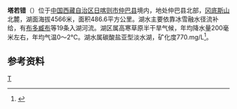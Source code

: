 {{ViewTibetanScript}}
{{Infobox_lake
 |湖泊名稱 = 塔若错
 |湖泊照片 = 
 |湖泊照片標題 = 
 |測深圖 =
 |測深圖標題 =
 |湖泊所在地 = [[中国|中国]][[西藏|西藏]]
 |座標 = {{coord |31|07|N|84|06|E|display=inline,title|scale:500000_type:waterbody_region:CN}}
 |湖泊類別 = [[内流湖|内流湖]]
 |流入 = [[布多臧布|布多臧布]]等
 |流出 = 
 |集水區面積 = 6929.4平方公里
 |集水區國家 =
 |湖泊長度 = 38.1公里
 |湖泊闊度 = 最大17.2公里<br />平均12.77公里
 |湖泊面積 = 486.6平方公里
 |平均深度 = 
 |最深深度 = 
 |水體體積 = 
 |湖水停留時間 =
 |湖岸線長度 = 
 |海拔高度 = 4566米
 |湖中島嶼 =
 |湖邊城鎮 =
}}
{{Location map
 |China Tibet Ngari
 |mark=<!--dot-->Blue pog.svg
 |lat_deg=31|lat_min=07|lat_sec =
 |lon_deg=84|lon_min=06|lon_sec =
 |caption=塔若错在[[西藏|西藏]]的位置。
 |position=right
 |width=350
 |float=right
}}
'''塔若错'''（{{bo|z=ཐ་རོ་མཚོ|w=tha ro mtsho|t=Taro Tso}}）位于[[中国|中国]][[西藏自治区|西藏自治区]][[日喀则市|日喀则市]][[仲巴县|仲巴县]]境内，地处仲巴县北部，[[冈底斯山|冈底斯山]]北麓，湖面海拔4566米，面积486.6平方公里。湖水主要依靠冰雪融水径流补给，有[[布多臧布|布多臧布]]等19条入湖河流。湖区属高寒草原半干旱气候，年均降水量200毫米左右，年均气温0～2℃。湖水属碳酸盐亚型淡水湖，矿化度770.mg/L<ref>{{cite book zh |author=王苏民 窦鸿身 |title=中国湖泊志 |format=M |edition=1 |location=北京 |publisher=科学出版社 |date=1998|pages=402 |id= ISBN 7-03-006706-1}}</ref>。
==参考资料==
{{Reflist}}

[[Category:仲巴县湖泊|T]]